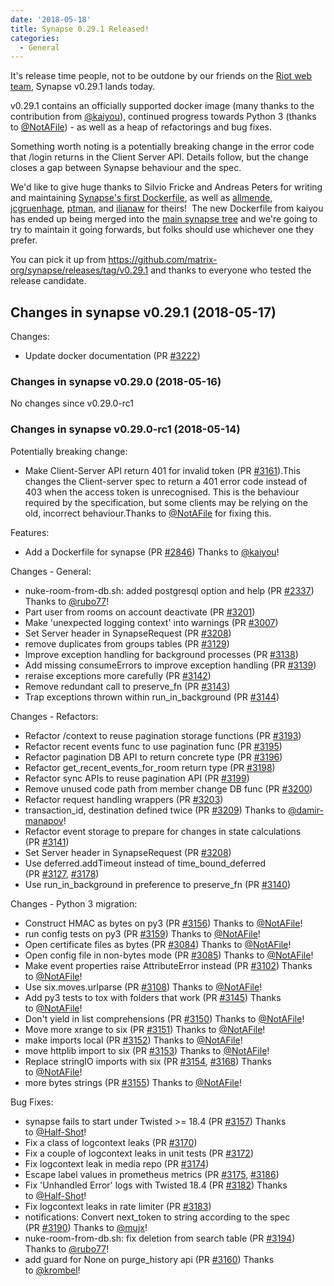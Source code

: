 ```yaml
---
date: '2018-05-18'
title: Synapse 0.29.1 Released!
categories:
  - General
---
```


It's release time people, not to be outdone by our friends on the <a href="https://medium.com/@RiotChat/stickers-are-here-introducing-riot-im-0-15-for-web-desktop-284c32b93acc">Riot web team</a>, Synapse v0.29.1 lands today.

v0.29.1 contains an officially supported docker image (many thanks to the contribution from <a href="https://github.com/kaiyou">@kaiyou</a>), continued progress towards Python 3 (thanks to <a class="user-mention" href="https://github.com/NotAFile" data-hovercard-user-id="5447747" data-octo-click="hovercard-link-click" data-octo-dimensions="link_type:self" aria-describedby="hovercard-aria-description">@NotAFile</a>) - as well as a heap of refactorings and bug fixes.

Something worth noting is a potentially breaking change in the error code that /login returns in the Client Server API. Details follow, but the change closes a gap between Synapse behaviour and the spec.

We'd like to give huge thanks to Silvio Fricke and Andreas Peters for writing and maintaining <a href="https://github.com/AVENTER-UG/docker-matrix">Synapse's first Dockerfile</a>, as well as <a href="https://github.com/allmende/docker-synapse">allmende</a>, <a href="https://github.com/jcgruenhage/docker-synapse">jcgruenhage</a>, <a href="https://github.com/ptman/synapse-docker">ptman</a>, and <a href="https://github.com/ilianaw/dockerfiles/tree/master/synapse">ilianaw</a> for theirs!  The new Dockerfile from kaiyou has ended up being merged into the <a href="https://github.com/matrix-org/synapse/tree/master/contrib/docker">main synapse tree</a> and we're going to try to maintain it going forwards, but folks should use whichever one they prefer.

You can pick it up from <a href="https://github.com/matrix-org/synapse/releases/tag/v0.29.1">https://github.com/matrix-org/synapse/releases/tag/v0.29.1</a> and thanks to everyone who tested the release candidate.
<h2>Changes in synapse v0.29.1 (2018-05-17)</h2>
Changes:
<ul>
 	<li>Update docker documentation (PR <a href="https://github.com/matrix-org/synapse/pull/3222">#3222</a>)</li>
</ul>
<h3>Changes in synapse v0.29.0 (2018-05-16)</h3>
No changes since v0.29.0-rc1
<h3>Changes in synapse v0.29.0-rc1 (2018-05-14)</h3>
Potentially breaking change:
<ul>
 	<li>Make Client-Server API return 401 for invalid token (PR <a class="issue-link js-issue-link" href="https://github.com/matrix-org/synapse/pull/3161" data-error-text="Failed to load issue title" data-id="319022836" data-permission-text="Issue title is private" data-url="https://github.com/matrix-org/synapse/issues/3161">#3161</a>).This changes the Client-server spec to return a 401 error code instead of 403 when the access token is unrecognised. This is the behaviour required by the specification, but some clients may be relying on the old, incorrect behaviour.Thanks to <a class="user-mention" href="https://github.com/NotAFile" data-hovercard-user-id="5447747" data-octo-click="hovercard-link-click" data-octo-dimensions="link_type:self" aria-describedby="hovercard-aria-description">@NotAFile</a> for fixing this.</li>
</ul>
Features:
<ul>
 	<li>Add a Dockerfile for synapse (PR <a class="issue-link js-issue-link" href="https://github.com/matrix-org/synapse/pull/2846" data-error-text="Failed to load issue title" data-id="294138160" data-permission-text="Issue title is private" data-url="https://github.com/matrix-org/synapse/issues/2846">#2846</a>) Thanks to <a class="user-mention" href="https://github.com/kaiyou" data-hovercard-user-id="847861" data-octo-click="hovercard-link-click" data-octo-dimensions="link_type:self" aria-describedby="hovercard-aria-description">@kaiyou</a>!</li>
</ul>
Changes - General:
<ul>
 	<li>nuke-room-from-db.sh: added postgresql option and help (PR <a class="issue-link js-issue-link" href="https://github.com/matrix-org/synapse/pull/2337" data-error-text="Failed to load issue title" data-id="240936932" data-permission-text="Issue title is private" data-url="https://github.com/matrix-org/synapse/issues/2337">#2337</a>) Thanks to <a class="user-mention" href="https://github.com/rubo77" data-hovercard-user-id="1591563" data-octo-click="hovercard-link-click" data-octo-dimensions="link_type:self" aria-describedby="hovercard-aria-description">@rubo77</a>!</li>
 	<li>Part user from rooms on account deactivate (PR <a class="issue-link js-issue-link" href="https://github.com/matrix-org/synapse/pull/3201" data-error-text="Failed to load issue title" data-id="321584384" data-permission-text="Issue title is private" data-url="https://github.com/matrix-org/synapse/issues/3201">#3201</a>)</li>
 	<li>Make 'unexpected logging context' into warnings (PR <a class="issue-link js-issue-link" href="https://github.com/matrix-org/synapse/pull/3007" data-error-text="Failed to load issue title" data-id="305674363" data-permission-text="Issue title is private" data-url="https://github.com/matrix-org/synapse/issues/3007">#3007</a>)</li>
 	<li>Set Server header in SynapseRequest (PR <a class="issue-link js-issue-link" href="https://github.com/matrix-org/synapse/pull/3208" data-error-text="Failed to load issue title" data-id="322021667" data-permission-text="Issue title is private" data-url="https://github.com/matrix-org/synapse/issues/3208">#3208</a>)</li>
 	<li>remove duplicates from groups tables (PR <a class="issue-link js-issue-link" href="https://github.com/matrix-org/synapse/pull/3129" data-error-text="Failed to load issue title" data-id="317640994" data-permission-text="Issue title is private" data-url="https://github.com/matrix-org/synapse/issues/3129">#3129</a>)</li>
 	<li>Improve exception handling for background processes (PR <a class="issue-link js-issue-link" href="https://github.com/matrix-org/synapse/pull/3138" data-error-text="Failed to load issue title" data-id="318353806" data-permission-text="Issue title is private" data-url="https://github.com/matrix-org/synapse/issues/3138">#3138</a>)</li>
 	<li>Add missing consumeErrors to improve exception handling (PR <a class="issue-link js-issue-link" href="https://github.com/matrix-org/synapse/pull/3139" data-error-text="Failed to load issue title" data-id="318354891" data-permission-text="Issue title is private" data-url="https://github.com/matrix-org/synapse/issues/3139">#3139</a>)</li>
 	<li>reraise exceptions more carefully (PR <a class="issue-link js-issue-link" href="https://github.com/matrix-org/synapse/pull/3142" data-error-text="Failed to load issue title" data-id="318362067" data-permission-text="Issue title is private" data-url="https://github.com/matrix-org/synapse/issues/3142">#3142</a>)</li>
 	<li>Remove redundant call to preserve_fn (PR <a class="issue-link js-issue-link" href="https://github.com/matrix-org/synapse/pull/3143" data-error-text="Failed to load issue title" data-id="318369685" data-permission-text="Issue title is private" data-url="https://github.com/matrix-org/synapse/issues/3143">#3143</a>)</li>
 	<li>Trap exceptions thrown within run_in_background (PR <a class="issue-link js-issue-link" href="https://github.com/matrix-org/synapse/pull/3144" data-error-text="Failed to load issue title" data-id="318372621" data-permission-text="Issue title is private" data-url="https://github.com/matrix-org/synapse/issues/3144">#3144</a>)</li>
</ul>
Changes - Refactors:
<ul>
 	<li>Refactor /context to reuse pagination storage functions (PR <a class="issue-link js-issue-link" href="https://github.com/matrix-org/synapse/pull/3193" data-error-text="Failed to load issue title" data-id="321240389" data-permission-text="Issue title is private" data-url="https://github.com/matrix-org/synapse/issues/3193">#3193</a>)</li>
 	<li>Refactor recent events func to use pagination func (PR <a class="issue-link js-issue-link" href="https://github.com/matrix-org/synapse/pull/3195" data-error-text="Failed to load issue title" data-id="321511701" data-permission-text="Issue title is private" data-url="https://github.com/matrix-org/synapse/issues/3195">#3195</a>)</li>
 	<li>Refactor pagination DB API to return concrete type (PR <a class="issue-link js-issue-link" href="https://github.com/matrix-org/synapse/pull/3196" data-error-text="Failed to load issue title" data-id="321514152" data-permission-text="Issue title is private" data-url="https://github.com/matrix-org/synapse/issues/3196">#3196</a>)</li>
 	<li>Refactor get_recent_events_for_room return type (PR <a class="issue-link js-issue-link" href="https://github.com/matrix-org/synapse/pull/3198" data-error-text="Failed to load issue title" data-id="321524525" data-permission-text="Issue title is private" data-url="https://github.com/matrix-org/synapse/issues/3198">#3198</a>)</li>
 	<li>Refactor sync APIs to reuse pagination API (PR <a class="issue-link js-issue-link" href="https://github.com/matrix-org/synapse/pull/3199" data-error-text="Failed to load issue title" data-id="321556855" data-permission-text="Issue title is private" data-url="https://github.com/matrix-org/synapse/issues/3199">#3199</a>)</li>
 	<li>Remove unused code path from member change DB func (PR <a class="issue-link js-issue-link" href="https://github.com/matrix-org/synapse/pull/3200" data-error-text="Failed to load issue title" data-id="321572270" data-permission-text="Issue title is private" data-url="https://github.com/matrix-org/synapse/issues/3200">#3200</a>)</li>
 	<li>Refactor request handling wrappers (PR <a class="issue-link js-issue-link" href="https://github.com/matrix-org/synapse/pull/3203" data-error-text="Failed to load issue title" data-id="321896316" data-permission-text="Issue title is private" data-url="https://github.com/matrix-org/synapse/issues/3203">#3203</a>)</li>
 	<li>transaction_id, destination defined twice (PR <a class="issue-link js-issue-link" href="https://github.com/matrix-org/synapse/pull/3209" data-error-text="Failed to load issue title" data-id="322050253" data-permission-text="Issue title is private" data-url="https://github.com/matrix-org/synapse/issues/3209">#3209</a>) Thanks to <a class="user-mention" href="https://github.com/damir-manapov" data-hovercard-user-id="84543" data-octo-click="hovercard-link-click" data-octo-dimensions="link_type:self" aria-describedby="hovercard-aria-description">@damir-manapov</a>!</li>
 	<li>Refactor event storage to prepare for changes in state calculations (PR <a class="issue-link js-issue-link" href="https://github.com/matrix-org/synapse/pull/3141" data-error-text="Failed to load issue title" data-id="318360848" data-permission-text="Issue title is private" data-url="https://github.com/matrix-org/synapse/issues/3141">#3141</a>)</li>
 	<li>Set Server header in SynapseRequest (PR <a class="issue-link js-issue-link" href="https://github.com/matrix-org/synapse/pull/3208" data-error-text="Failed to load issue title" data-id="322021667" data-permission-text="Issue title is private" data-url="https://github.com/matrix-org/synapse/issues/3208">#3208</a>)</li>
 	<li>Use deferred.addTimeout instead of time_bound_deferred (PR <a class="issue-link js-issue-link" href="https://github.com/matrix-org/synapse/pull/3127" data-error-text="Failed to load issue title" data-id="316624675" data-permission-text="Issue title is private" data-url="https://github.com/matrix-org/synapse/issues/3127">#3127</a>, <a class="issue-link js-issue-link" href="https://github.com/matrix-org/synapse/pull/3178" data-error-text="Failed to load issue title" data-id="319723346" data-permission-text="Issue title is private" data-url="https://github.com/matrix-org/synapse/issues/3178">#3178</a>)</li>
 	<li>Use run_in_background in preference to preserve_fn (PR <a class="issue-link js-issue-link" href="https://github.com/matrix-org/synapse/pull/3140" data-error-text="Failed to load issue title" data-id="318358846" data-permission-text="Issue title is private" data-url="https://github.com/matrix-org/synapse/issues/3140">#3140</a>)</li>
</ul>
Changes - Python 3 migration:
<ul>
 	<li>Construct HMAC as bytes on py3 (PR <a class="issue-link js-issue-link" href="https://github.com/matrix-org/synapse/pull/3156" data-error-text="Failed to load issue title" data-id="318672814" data-permission-text="Issue title is private" data-url="https://github.com/matrix-org/synapse/issues/3156">#3156</a>) Thanks to <a class="user-mention" href="https://github.com/NotAFile" data-hovercard-user-id="5447747" data-octo-click="hovercard-link-click" data-octo-dimensions="link_type:self" aria-describedby="hovercard-aria-description">@NotAFile</a>!</li>
 	<li>run config tests on py3 (PR <a class="issue-link js-issue-link" href="https://github.com/matrix-org/synapse/pull/3159" data-error-text="Failed to load issue title" data-id="318819505" data-permission-text="Issue title is private" data-url="https://github.com/matrix-org/synapse/issues/3159">#3159</a>) Thanks to <a class="user-mention" href="https://github.com/NotAFile" data-hovercard-user-id="5447747" data-octo-click="hovercard-link-click" data-octo-dimensions="link_type:self" aria-describedby="hovercard-aria-description">@NotAFile</a>!</li>
 	<li>Open certificate files as bytes (PR <a class="issue-link js-issue-link" href="https://github.com/matrix-org/synapse/pull/3084" data-error-text="Failed to load issue title" data-id="312978895" data-permission-text="Issue title is private" data-url="https://github.com/matrix-org/synapse/issues/3084">#3084</a>) Thanks to <a class="user-mention" href="https://github.com/NotAFile" data-hovercard-user-id="5447747" data-octo-click="hovercard-link-click" data-octo-dimensions="link_type:self" aria-describedby="hovercard-aria-description">@NotAFile</a>!</li>
 	<li>Open config file in non-bytes mode (PR <a class="issue-link js-issue-link" href="https://github.com/matrix-org/synapse/pull/3085" data-error-text="Failed to load issue title" data-id="312979176" data-permission-text="Issue title is private" data-url="https://github.com/matrix-org/synapse/issues/3085">#3085</a>) Thanks to <a class="user-mention" href="https://github.com/NotAFile" data-hovercard-user-id="5447747" data-octo-click="hovercard-link-click" data-octo-dimensions="link_type:self" aria-describedby="hovercard-aria-description">@NotAFile</a>!</li>
 	<li>Make event properties raise AttributeError instead (PR <a class="issue-link js-issue-link" href="https://github.com/matrix-org/synapse/pull/3102" data-error-text="Failed to load issue title" data-id="314438601" data-permission-text="Issue title is private" data-url="https://github.com/matrix-org/synapse/issues/3102">#3102</a>) Thanks to <a class="user-mention" href="https://github.com/NotAFile" data-hovercard-user-id="5447747" data-octo-click="hovercard-link-click" data-octo-dimensions="link_type:self" aria-describedby="hovercard-aria-description">@NotAFile</a>!</li>
 	<li>Use six.moves.urlparse (PR <a class="issue-link js-issue-link" href="https://github.com/matrix-org/synapse/pull/3108" data-error-text="Failed to load issue title" data-id="314444112" data-permission-text="Issue title is private" data-url="https://github.com/matrix-org/synapse/issues/3108">#3108</a>) Thanks to <a class="user-mention" href="https://github.com/NotAFile" data-hovercard-user-id="5447747" data-octo-click="hovercard-link-click" data-octo-dimensions="link_type:self" aria-describedby="hovercard-aria-description">@NotAFile</a>!</li>
 	<li>Add py3 tests to tox with folders that work (PR <a class="issue-link js-issue-link" href="https://github.com/matrix-org/synapse/pull/3145" data-error-text="Failed to load issue title" data-id="318431714" data-permission-text="Issue title is private" data-url="https://github.com/matrix-org/synapse/issues/3145">#3145</a>) Thanks to <a class="user-mention" href="https://github.com/NotAFile" data-hovercard-user-id="5447747" data-octo-click="hovercard-link-click" data-octo-dimensions="link_type:self" aria-describedby="hovercard-aria-description">@NotAFile</a>!</li>
 	<li>Don't yield in list comprehensions (PR <a class="issue-link js-issue-link" href="https://github.com/matrix-org/synapse/pull/3150" data-error-text="Failed to load issue title" data-id="318628803" data-permission-text="Issue title is private" data-url="https://github.com/matrix-org/synapse/issues/3150">#3150</a>) Thanks to <a class="user-mention" href="https://github.com/NotAFile" data-hovercard-user-id="5447747" data-octo-click="hovercard-link-click" data-octo-dimensions="link_type:self" aria-describedby="hovercard-aria-description">@NotAFile</a>!</li>
 	<li>Move more xrange to six (PR <a class="issue-link js-issue-link" href="https://github.com/matrix-org/synapse/pull/3151" data-error-text="Failed to load issue title" data-id="318628945" data-permission-text="Issue title is private" data-url="https://github.com/matrix-org/synapse/issues/3151">#3151</a>) Thanks to <a class="user-mention" href="https://github.com/NotAFile" data-hovercard-user-id="5447747" data-octo-click="hovercard-link-click" data-octo-dimensions="link_type:self" aria-describedby="hovercard-aria-description">@NotAFile</a>!</li>
 	<li>make imports local (PR <a class="issue-link js-issue-link" href="https://github.com/matrix-org/synapse/pull/3152" data-error-text="Failed to load issue title" data-id="318629082" data-permission-text="Issue title is private" data-url="https://github.com/matrix-org/synapse/issues/3152">#3152</a>) Thanks to <a class="user-mention" href="https://github.com/NotAFile" data-hovercard-user-id="5447747" data-octo-click="hovercard-link-click" data-octo-dimensions="link_type:self" aria-describedby="hovercard-aria-description">@NotAFile</a>!</li>
 	<li>move httplib import to six (PR <a class="issue-link js-issue-link" href="https://github.com/matrix-org/synapse/pull/3153" data-error-text="Failed to load issue title" data-id="318629172" data-permission-text="Issue title is private" data-url="https://github.com/matrix-org/synapse/issues/3153">#3153</a>) Thanks to <a class="user-mention" href="https://github.com/NotAFile" data-hovercard-user-id="5447747" data-octo-click="hovercard-link-click" data-octo-dimensions="link_type:self" aria-describedby="hovercard-aria-description">@NotAFile</a>!</li>
 	<li>Replace stringIO imports with six (PR <a class="issue-link js-issue-link" href="https://github.com/matrix-org/synapse/pull/3154" data-error-text="Failed to load issue title" data-id="318629362" data-permission-text="Issue title is private" data-url="https://github.com/matrix-org/synapse/issues/3154">#3154</a>, <a class="issue-link js-issue-link" href="https://github.com/matrix-org/synapse/pull/3168" data-error-text="Failed to load issue title" data-id="319453092" data-permission-text="Issue title is private" data-url="https://github.com/matrix-org/synapse/issues/3168">#3168</a>) Thanks to <a class="user-mention" href="https://github.com/NotAFile" data-hovercard-user-id="5447747" data-octo-click="hovercard-link-click" data-octo-dimensions="link_type:self" aria-describedby="hovercard-aria-description">@NotAFile</a>!</li>
 	<li>more bytes strings (PR <a class="issue-link js-issue-link" href="https://github.com/matrix-org/synapse/pull/3155" data-error-text="Failed to load issue title" data-id="318672504" data-permission-text="Issue title is private" data-url="https://github.com/matrix-org/synapse/issues/3155">#3155</a>) Thanks to <a class="user-mention" href="https://github.com/NotAFile" data-hovercard-user-id="5447747" data-octo-click="hovercard-link-click" data-octo-dimensions="link_type:self" aria-describedby="hovercard-aria-description">@NotAFile</a>!</li>
</ul>
Bug Fixes:
<ul>
 	<li>synapse fails to start under Twisted &gt;= 18.4 (PR <a class="issue-link js-issue-link" href="https://github.com/matrix-org/synapse/pull/3157" data-error-text="Failed to load issue title" data-id="318721696" data-permission-text="Issue title is private" data-url="https://github.com/matrix-org/synapse/issues/3157">#3157</a>) Thanks to <a class="user-mention" href="https://github.com/Half-Shot" data-hovercard-user-id="2072976" data-octo-click="hovercard-link-click" data-octo-dimensions="link_type:self" aria-describedby="hovercard-aria-description">@Half-Shot</a>!</li>
 	<li>Fix a class of logcontext leaks (PR <a class="issue-link js-issue-link" href="https://github.com/matrix-org/synapse/pull/3170" data-error-text="Failed to load issue title" data-id="319506071" data-permission-text="Issue title is private" data-url="https://github.com/matrix-org/synapse/issues/3170">#3170</a>)</li>
 	<li>Fix a couple of logcontext leaks in unit tests (PR <a class="issue-link js-issue-link" href="https://github.com/matrix-org/synapse/pull/3172" data-error-text="Failed to load issue title" data-id="319584239" data-permission-text="Issue title is private" data-url="https://github.com/matrix-org/synapse/issues/3172">#3172</a>)</li>
 	<li>Fix logcontext leak in media repo (PR <a class="issue-link js-issue-link" href="https://github.com/matrix-org/synapse/pull/3174" data-error-text="Failed to load issue title" data-id="319596214" data-permission-text="Issue title is private" data-url="https://github.com/matrix-org/synapse/issues/3174">#3174</a>)</li>
 	<li>Escape label values in prometheus metrics (PR <a class="issue-link js-issue-link" href="https://github.com/matrix-org/synapse/pull/3175" data-error-text="Failed to load issue title" data-id="319611493" data-permission-text="Issue title is private" data-url="https://github.com/matrix-org/synapse/issues/3175">#3175</a>, <a class="issue-link js-issue-link" href="https://github.com/matrix-org/synapse/pull/3186" data-error-text="Failed to load issue title" data-id="319955083" data-permission-text="Issue title is private" data-url="https://github.com/matrix-org/synapse/issues/3186">#3186</a>)</li>
 	<li>Fix 'Unhandled Error' logs with Twisted 18.4 (PR <a class="issue-link js-issue-link" href="https://github.com/matrix-org/synapse/pull/3182" data-error-text="Failed to load issue title" data-id="319867481" data-permission-text="Issue title is private" data-url="https://github.com/matrix-org/synapse/issues/3182">#3182</a>) Thanks to <a class="user-mention" href="https://github.com/Half-Shot" data-hovercard-user-id="2072976" data-octo-click="hovercard-link-click" data-octo-dimensions="link_type:self" aria-describedby="hovercard-aria-description">@Half-Shot</a>!</li>
 	<li>Fix logcontext leaks in rate limiter (PR <a class="issue-link js-issue-link" href="https://github.com/matrix-org/synapse/pull/3183" data-error-text="Failed to load issue title" data-id="319883299" data-permission-text="Issue title is private" data-url="https://github.com/matrix-org/synapse/issues/3183">#3183</a>)</li>
 	<li>notifications: Convert next_token to string according to the spec (PR <a class="issue-link js-issue-link" href="https://github.com/matrix-org/synapse/pull/3190" data-error-text="Failed to load issue title" data-id="320496620" data-permission-text="Issue title is private" data-url="https://github.com/matrix-org/synapse/issues/3190">#3190</a>) Thanks to <a class="user-mention" href="https://github.com/mujx" data-hovercard-user-id="6430350" data-octo-click="hovercard-link-click" data-octo-dimensions="link_type:self" aria-describedby="hovercard-aria-description">@mujx</a>!</li>
 	<li>nuke-room-from-db.sh: fix deletion from search table (PR <a class="issue-link js-issue-link" href="https://github.com/matrix-org/synapse/pull/3194" data-error-text="Failed to load issue title" data-id="321366575" data-permission-text="Issue title is private" data-url="https://github.com/matrix-org/synapse/issues/3194">#3194</a>) Thanks to <a class="user-mention" href="https://github.com/rubo77" data-hovercard-user-id="1591563" data-octo-click="hovercard-link-click" data-octo-dimensions="link_type:self" aria-describedby="hovercard-aria-description">@rubo77</a>!</li>
 	<li>add guard for None on purge_history api (PR <a class="issue-link js-issue-link" href="https://github.com/matrix-org/synapse/pull/3160" data-error-text="Failed to load issue title" data-id="318873877" data-permission-text="Issue title is private" data-url="https://github.com/matrix-org/synapse/issues/3160">#3160</a>) Thanks to <a class="user-mention" href="https://github.com/krombel" data-hovercard-user-id="11167142" data-octo-click="hovercard-link-click" data-octo-dimensions="link_type:self" aria-describedby="hovercard-aria-description">@krombel</a>!</li>
</ul>